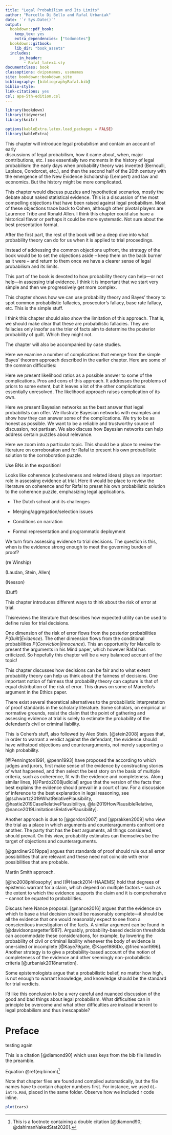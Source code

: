 ```yaml
---
title: "Legal Probabilism and Its Limits"
author: "Marcello Di Bello and Rafal Urbaniak"
date: '`r Sys.Date()`'
output:
  bookdown::pdf_book: 
    keep_tex: yes
    extra_dependencies: ["todonotes"]
  bookdown::gitbook:
    lib_dir: "book_assets"
  includes:
      in_header:
        - Rafal_latex4.sty
documentclass: book
classoptions: dvipsnames, usenames
site: bookdown::bookdown_site
bibliography: [bibliographyRafal.bib]
biblio-style: 
link-citations: yes
csl: apa-5th-edition.csl
---
```


<!-- github-repo: rstudio/bookdown-demo -->


```r
library(bookdown)
library(tidyverse)
library(knitr)

options(kableExtra.latex.load_packages = FALSE)
library(kableExtra)
```
 

\part{What is legal probabilism?}

\chapter{The emergence of legal probabilism}



This chapter will introduce legal probabilism and contain an account of early  
discussions of legal probabilism, how 
it came about, when, major contributions, etc. 
I see essentially two moments in 
the history of legal probabilism: the early days when probability 
theory was invented (Bernoulli, Laplace, Condorcet, etc.), and then 
the second half of the 20th century with the emergence 
of the New Evidence Scholarship (Lempert) 
and law and economics. But the history 
might be more complicated. 





\chapter{A skeptical perspective}



This chapter would discuss puzzles and 
hypothetical scenarios, mostly the debate 
about naked statistical evidence. This 
is a discussion of the most compelling objections that have 
been raised against legal probabilism.
Most of these objections 
trace back to Cohen, although 
other pivotal players 
are Laurence Tribe and Ronald Allen.
I think this chapter could 
also have a historical flavor or perhaps it could be more 
systematic. Not sure about 
the best presentation format. 


<!-- divide problems into easier and harder -->

\section{The difficulty about conjunction}


\section{The complexity objection}



\section{The problem of corroboration}


\section{The problem of artificial precision}


\section{Naked statistical evidence}\label{sec:naked}

\section{The problem of priors}

\section{The reference class problem}


\section{Non-probabilistic perspectives}






\part{Evidence assessment}


After the first part, the rest of the book will 
be a deep dive into what probability theory can do for us 
when it is applied to trial proceedings. 

Instead of addressing the common objections 
upfront, the strategy of the book would 
be to set the objections 
aside -- keep them on the back burner 
as it were -- and return to them once we have 
a clearer sense of legal probabilism 
and its limits.

\todo{We need to clearly set the limit of discussion of objections in the first part}



This part of the book is devoted to how probability 
theory can help---or not help---in assessing 
trial evidence. I think it is important that 
we start very simple and then we progressively 
get more complex.




\chapter{Bayes' Theorem and the usual fallacies}

This chapter shows how we can use probability theory 
and Bayes' theory to spot common probabilistic fallacies, 
prosecutor's fallacy, base rate fallacy, etc. 
This is the simple stuff. 

 I think this chapter should also show the limitation 
 of this approach. That is, we should make clear that these 
 are probabilistic fallacies. They are fallacies only insofar as the trier of facts 
 aim to determine the posterior probability of guilt. Which they might not. 
 \todo{careful here, some come up without explicit calculations}
 
 The chapter will also be accompanied 
 by case studies. 
 
 \section{Assuming independence}

\section{The prosecutor's fallacy}

\section{Base rate fallacy}

\section{Defense attorney's fallacy} 
 
 \section{Uniqueness fallacy}
 
 \section{Case studies}
 
 \subsection{Collins}
 
 \subsection{Sally Clark}
 
 
 \chapter{Complications and caveats}
 
 \todo{not sure if this isn't too early}
 
 Here we examine a number of complications that 
 emerge from the simple Bayes' theorem approach 
 described in the earlier chapter. Here are some of the common difficulties:
 
 \begin{itemize}
 
 \item How do we determine the priors?
 
 \item More generally, how do we determine the numerical 
 values of any of the probabilities involved? 
 It might work for DNA matches, but what about non0numerical evidence 
 such as eyewitnesses? 
 
 \item How do we combine different pieces of evidence?  
 
 \item How we we formulate complex hypotheses, 
 say narratives, stories or explanations? 
 
 \item How do we take into account things 
 like the coherence of one's story or 
 the explanatory power of one's hypothesis?
 (evidence-to-hypothesis reasoning 
 versus hypothesis-to-evidence reasoning).
 
 \item Ronald Allen's objections 
 and Susan Haack's objections. 
 
 \end{itemize} 
 
\section{Complex hypotheses and complex bodies of evidence}
 

\section{Source, activity and offense level hypotheses}
 

\section{Where do the numbers come from?}
 

\section{Modeling corroboration} 


 
 \section{Stories, explanations and coherence}
 
 
 
 
 
 \chapter{Likelihood Ratios and Relevance}
 
 Here we present likelihood ratios as a possible 
 answer to some of the complications. Pros and cons 
 of this approach. It addresses 
 the problems of priors to some extent, 
 but it leaves a lot of the other complications essentially unresolved. 
 The likelihood approach raises 
 complication of its own.
  
\section{Odds version of Bayes' theorem}
 
\section{Bayesian factor v. likelihood ratio}   
   
\section{Choosing competing hypotheses}


\section{The two-stain problem}


\section{Case study: cold-hit DNA match evaluation}


<!-- \subsection{Guidelines from the European Forensic Institute} -->

 
 \chapter{Bayesian Networks}
 
 Here we present Bayesian networks 
as the best answer that legal probabilists 
can offer. We illustrate Bayesian networks 
with examples and show how they can answer 
some of the complications. We try to be 
as honest as possible. We want to be a reliable and trustworthy 
source of discussion, not partisan. We also discuss 
how Bayesian networks can help address certain 
puzzles about relevance. 



 <!-- \section{Multiple pieces of evidence and complex hypotheses} -->
 
\section{Bayesian networks to the rescue}  

\section{Legal evidence idioms} 

\section{Scenario idioms}


\section{Modeling relevance}


\section{Case study: Sally Clark}

\todo{Do we really want to get into BNs for DNA evidence evaluation?}

\section{DNA evidence}




\todo{We already mention corroboration at two places, we should clean this up.}

\chapter{Corroboration}

Here we zoom into a particular topic. This should be a 
place to review the literature on corroboration and 
for Rafal to present his own probabilistic solution 
to the corroboration puzzle.


Use BNs in the exposition!


\section{Boole's formula and Cohen's challenge}

\section{Modeling substantial rise in case of agreement}

\section{Ekel\"of's corroboration measure and evidentiary mechanisms}

\section{General approach  with multiple false stories and multiple witnesses}




\chapter{Coherence}

Looks like coherence (cohesiveness and related ideas) 
plays an important role in assessing evidence at trial. 
Here it would be place to review the literature on coherence 
and for Rafal to preset his 
own probabilistic solution to the coherence puzzle, 
emphasizing legal applications.

<!-- \chapter{Completeness} -->


<!-- \section{Philosophical motivations} -->


\section{Existing probabilistic coherence measures}


\section{An array of counterexamples}

\section{Coherence of structured narrations 
with Bayesian networks}

\section{Application to legal cases}





\chapter{New legal probabilism}



\section{Desiderata}

\section{A probabilistic framework for narrations}

\section{Probabilistic explications of the desiderata}

\section{Bayesian network implementation}


<!-- \section{Comparison to existing approaches} -->








\todo{perhaps Allen, Haack \& Moss here? }


- The Dutch school and its challenges




 - Merging/aggregation/selection issues



 - Conditions on narration


 - Formal representation and programmatic deployment





\part{Trial Decisions}

We turn from assessing 
evidence to trial decisions.
The question is this, when is the evidence strong 
enough to meet the governing burden of proof?

\chapter{Standards of proof}


\section{Legal background}


\section{Probabilistic thresholds}

\section{Theoretical difficultiies}

\section{Likelihood approach}

\section{The difficulties perist}

\section{Bayesian networks and probabilistic standard of proof}


\chapter{The functions of the proof standards}

\section{Protecting defendants} 

(re Winship) 

\section{Error reduction and error distribution/allocation} 

(Laudan, Stein, Allen)

\section{Dispute resolution and public deference} 

(Nesson)

\section{Justification and answerability}

(Duff)

\section{How probability theory can help}


\chapter{Accuracy and the risk of error}

This chapter introduces different 
ways to think about the risk 
of error at trial. 

\section{Minimizing expected costs}

Thisreviews the literature 
that describes how 
expected utility can be used 
to define rules for trial decisions.

\section{Minimizing expected errors}

\section{Expected v.\ actual errors}

\section{Competing accounts 
of the risk of error}

One dimension of the risk of error 
flows from the posterior probabilities $P(Guilt | Evidence)$. 
The other dimension flows from the conditional probabilities 
$P(Conviction | Innocence)$.
This an opportunity for Marcello to present the arguments in his Mind paper, 
which however Rafal has criticized. So hopefully this chapter 
will be a very balanced account of the topic!


\section{Bayesian networks and 
the risk of error}


\chapter{Fairness in trial decisions}

This chapter discusses how decisions can be fair and to what extent probability 
theory can help us think about the fairness of decisions. 
One important notion of fairness that probability theory 
can capture is that of equal distribution of the risk of error. 
This draws on some of Marcello's argument in the Ethics paper.

\todo{talk about incompatibility of definitions, Hedden's argument against measures of fairness etc.}



\section{Procedural v.\ substantive fairness}

\section{Competing measures of substantive fairness}

\section{Bayesian networks and fairnesss}


\part{Comparisons}

\chapter{Alternative accounts}

There exist several theoretical alternatives to the probabilistic interpretation of proof standards in the scholarly literature. Some scholars, on empirical or normative grounds, resist the claim that the point of gathering and assessing evidence at trial is solely to estimate the probability of the defendant's civil or criminal liability.


\section{Baconian probability}

This is Cohen's stuff, also followed by Alex Stein. [@stein2008] argues that,  in order to warrant a verdict against the defendant, the evidence should have withstood objections and counterarguments, not merely supporting a high probability.


\section{Relative Plausibility}

[@Pennington1991, @penn1993] have proposed the \textit{story model}   according to which judges and jurors, first make sense of the evidence by constructing stories of what happened, and then select the best story on the basis of multiple criteria, such as coherence, fit with the evidence and completeness.
Along similar lines, [@Pardo2008judicial] argue that the version of the facts that best explains the evidence should prevail in a court of law. For a discussion of inference to the best explanation in legal reasoning, see  [@schwartz2019WhatRelativePlausibility, @hastie2019CaseRelativePlausibilitya, @lai2019HowPlausibleRelative, @nance2019LimitationsRelativePlausibility].

\section{Arguments}

Another approach is due to [@gordon2007] and [@prakken2009] who view the trial as a place in which  arguments and counterarguments confront one another.  The party that has the best arguments, all things considered, should prevail.  On this view, probability estimates can themselves be the target of objections and counterarguments. 

\section{Relevant alternatives}

[@gardiner2019ppa] argues that standards of proof should rule out all error possibilities that are relevant and these need not coincide with error possibilities that are probable.

\section{Normic Support}

Martin Smith approach. 

\section{Justification/foundherentism}

[@ho2008philosophy] and [@Haack2014-HAAEMS] 
hold that degrees of epistemic warrant for a claim, which depend 
on multiple factors -- such as the extent to which the evidence 
supports the claim and it is comprehensive -- cannot be equated 
to probabilities.  


\section{Completeness}

Discuss here Nance proposal. [@nance2016] argues that the evidence on which to base a trial decision should be reasonably complete---it should be all the evidence that one would reasonably expect to see from a conscientious investigation of the facts. A similar argument can be found in [@davidsonpargetter1987]. Arguably, probability-based decision thresholds can accommodate these considerations, for example, by lowering the probability of civil or criminal liability whenever the body of evidence is one-sided or incomplete  [@Kaye79gate, @Kaye1986Do, @friedman1996]. Another strategy is to give a probability-based account of the notion of completeness of the evidence and other seemingly non-probabilistic criteria   [@urbaniak2018narration].


\section{Knowledge} 

Some epistemologists  argue that a probabilistic belief, no matter how high, is not enough to warrant knowledge, and knowledge should be the standard for trial verdicts.


\chapter{Legal probabilism and ...}

\section{... Baconian probability}

\section{... relative plausibility}

\section{... the story model}

\section{ .. foundherentism}

\section{... arguments}

\section{... relevant alternatives} 

\section{... normic support}

\section{... knowledge}



<!--

\part{Trial Institutions}

Finally, this part of the book should 
assess some institutions of the trial system 
using probability theory and 
cognate theories. I am not sure 
if this is too much, but I am 
putting it here just in case. 

\todo{Are we competent to discuss this?}

\chapter{Rules of Evidence}

\chapter{Cross-examination}

 -->
 
\chapter{Conclusion}

I'd like this conclusion 
to be a very 
careful and nuanced discussion of the 
good and bad things about 
legal probabilism. What difficulties can 
in principle be overcome and what other difficulties are instead 
inherent to legal probabilism and thus inescapable?







# Preface {-}


testing again



\begin{align} 
  f\left(k\right) = \binom{n}{k} p^k\left(1-p\right)^{n-k}
  (\#eq:binom)
\end{align} 


This is a citation [@diamond90] which uses keys from the bib file listed in the preamble.

Equation \@ref(eq:binom)^[This is a footnote containing a double citation [@diamond90; @dahlmanNakedStat2020].]

Note that chapter files are found and compiled automatically, but the file names have to contain chapter numbers first. For instance, we used `01-intro.Rmd`, placed in the same folder. Observe how we included r code inline.



```r
plot(cars)
```

